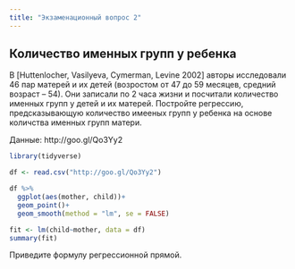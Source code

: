 ```yaml
---
title: "Экзаменационный вопрос 2"
---
```


## Количество именных групп у ребенка
В [Huttenlocher, Vasilyeva, Cymerman, Levine 2002] авторы исследовали 46 пар матерей и их детей (возростом от 47 до 59 месяцев, средний возраст -- 54). Они записали по 2 часа жизни и посчитали количество именных групп у детей и их матерей. Постройте регрессию, предсказывающую количество имееных групп у ребенка на основе количства именных групп матери.

Данные: http://goo.gl/Qo3Yy2


```r
library(tidyverse)

df <- read.csv("http://goo.gl/Qo3Yy2")

df %>%
  ggplot(aes(mother, child))+
  geom_point()+
  geom_smooth(method = "lm", se = FALSE)
```

```r
fit <- lm(child~mother, data = df)
summary(fit)
```

Приведите формулу регрессионной прямой.
